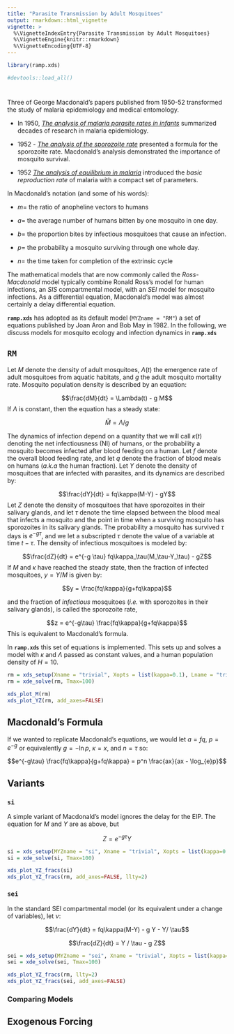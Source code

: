 ```yaml
---
title: "Parasite Transmission by Adult Mosquitoes"
output: rmarkdown::html_vignette
vignette: >
  %\VignetteIndexEntry{Parasite Transmission by Adult Mosquitoes}
  %\VignetteEngine{knitr::rmarkdown}
  %\VignetteEncoding{UTF-8}
---
```


```r
library(ramp.xds)
```

```r
#devtools::load_all()
```

# 

Three of George Macdonald's papers published from 1950-52 transformed the study of malaria epidemiology and medical entomology. 

+ In 1950, [*The analysis of malaria parasite rates in infants*](https://pubmed.ncbi.nlm.nih.gov/14798657/) summarized decades of research in malaria epidemiology.

+ 1952 - [*The analysis of the sporozoite rate*](https://pubmed.ncbi.nlm.nih.gov/14958825/) presented a formula for the sporozoite rate. Macdonald's analysis demonstrated the importance of mosquito survival.  

+ 1952 [*The analysis of equilibrium in malaria*](https://pubmed.ncbi.nlm.nih.gov/12995455/) introduced the *basic reproduction rate* of malaria with a compact set of parameters. 

In Macdonald's notation (and some of his words): 

+ $m=$ the ratio of anopheline vectors to humans 

+ $a=$ the average number of humans bitten by one mosquito in one day. 

+ $b=$ the proportion bites by infectious mosquitoes that cause an infection.  

+ $p=$ the probability a mosquito surviving through one whole day.  

+ $n=$ the time taken for completion of the extrinsic cycle

The mathematical models that are now commonly called the *Ross-Macdonald* model typically combine Ronald Ross's model for human infections, an *SIS* compartmental model, with an *SEI* model for mosquito infections. As a differential equation, Macdonald's model was almost certainly a delay differential equation. 

**`ramp.xds`** has adopted as its default model (`MYZname = "RM"`) a set of equations published by Joan Aron and Bob May in 1982. In the following, we discuss models for mosquito ecology and infection dynamics in **`ramp.xds`** 

## `RM`

Let $M$ denote the density of adult mosquitoes, $\Lambda(t)$ the emergence rate of adult mosquitoes from aquatic habitats, and $g$ the adult mosquito mortality rate. Mosquito population density is described by an equation: 

$$\frac{dM}{dt} = \Lambda(t) - g M$$
If $\Lambda$ is constant, then the equation has a steady state: 

$$\bar M = \Lambda/g$$ 

The dynamics of infection depend on a quantity that we will call $\kappa(t)$ denoting the net infectiousness (NI) of humans, or the probability a mosquito becomes infected after blood feeding on a human. Let $f$ denote the overall blood feeding rate, and let $q$ denote the fraction of blood meals on humans (*a.k.a* the human fraction). Let $Y$ denote the density of mosquitoes that are infected with parasites, and its dynamics are described by: 

$$\frac{dY}{dt} = fq\kappa(M-Y) - gY$$
Let $Z$ denote the density of mosquitoes that have sporozoites in their salivary glands, and let $\tau$ denote the time elapsed between the blood meal that infects a mosquito and the point in time when a surviving mosquito has sporozoites in its salivary glands.  The probability a mosquito has survived $\tau$ days is $e^{-g\tau}$, and we let a subscripted $\tau$ denote the value of a variable at time $t-\tau.$ The density of infectious mosquitoes is modeled by:  

$$\frac{dZ}{dt} = e^{-g \tau} fq\kappa_\tau(M_\tau-Y_\tau) - gZ$$
If $M$ and $\kappa$ have reached the steady state, then the fraction of infected mosquitoes, $y=Y/M$ is given by:

$$y = \frac{fq\kappa}{g+fq\kappa}$$ 

and the fraction of *infectious* mosquitoes (*i.e.* with sporozoites in their salivary glands), is called the sporozoite rate,

$$z = e^{-g\tau} \frac{fq\kappa}{g+fq\kappa}$$ 
This is equivalent to Macdonald's formula. 

In **`ramp.xds`** this set of equations is implemented. This sets up and solves a model with $\kappa$ and $\Lambda$ passed as constant values, and a human population density of $H=10.$ 

```r
rm = xds_setup(Xname = "trivial", Xopts = list(kappa=0.1), Lname = "trivial", Lopts = list(Lambda=5), HPop=10)
rm = xde_solve(rm, Tmax=100)
```

```r
xds_plot_M(rm)
xds_plot_YZ(rm, add_axes=FALSE)
```




## Macdonald's Formula

If we wanted to replicate Macdonald's equations, we would let $a=fq$, $p = e^{-g}$ or equivalently $g = -\ln p$, $\kappa = x,$ and $n=\tau$ so: 

$$e^{-g\tau} \frac{fq\kappa}{g+fq\kappa} = p^n \frac{ax}{ax - \log_{e}p}$$

## Variants 

### `si`

A simple variant of Macdonald's model ignores the delay for the EIP. The equation for $M$ and $Y$ are as above, but 

$$Z = e^{-g\tau} Y$$ 
```r
si = xds_setup(MYZname = "si", Xname = "trivial", Xopts = list(kappa=0.1), Lname = "trivial", Lopts = list(Lambda=5), HPop=10)
si = xde_solve(si, Tmax=100)
```

```r
xds_plot_YZ_fracs(si)
xds_plot_YZ_fracs(rm, add_axes=FALSE, llty=2)
```


### `sei`

In the standard SEI compartmental model (or its equivalent under a change of variables), let $\nu$: 

$$\frac{dY}{dt} = fq\kappa(M-Y) - g Y - Y/ \tau$$

$$\frac{dZ}{dt} =  Y / \tau - g Z$$  

```r
sei = xds_setup(MYZname = "sei", Xname = "trivial", Xopts = list(kappa=0.1), Lname = "trivial", Lopts = list(Lambda=5), HPop=10)
sei = xde_solve(sei, Tmax=100)
```

```r
xds_plot_YZ_fracs(rm, llty=2)
xds_plot_YZ_fracs(sei, add_axes=FALSE)
```

### Comparing Models

## Exogenous Forcing
